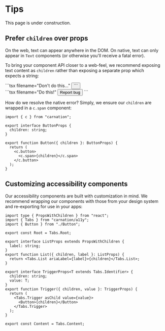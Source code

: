 # Tips

<Callout type="warning" emoji="🚧">
  This page is under construction.
</Callout>

## Prefer `children` over props

On the web, text can appear anywhere in the DOM. On native, text can only appear in `Text` components (or otherwise you'll receive a fatal error).

To bring your component API closer to a web-feel, we recommend exposing text content as `children` rather than exposing a separate prop which expects a string:

<div className="grid grid-cols-2 gap-x-6 mt-6 max-md:grid-cols-1">
  <div>
    ```tsx filename="Don't do this..."
    <Button title="Report bug" />
    ```
  </div>

  <div>
    ```tsx filename="Do this!"
    <Button>Report bug</Button>
    ```
  </div>
</div>

How do we resolve the native error? Simply, we ensure our `children` are wrapped in a `c.span` component:

```tsx filename="packages/ui/components/Button.tsx"
import { c } from "carnation";

export interface ButtonProps {
  children: string;
}

export function Button({ children }: ButtonProps) {
  return (
    <c.button>
      <c.span>{children}</c.span>
    </c.button>
  );
}
```

## Customizing accessibility components

Our accessibility components are built with customization in mind. We recommend wrapping our components with those from your design system and re-exporting for use in your apps:

```tsx filename="packages/ui/components/Tabs.tsx"
import type { PropsWithChildren } from "react";
import { Tabs } from "carnation/a11y";
import { Button } from "./Button";

export const Root = Tabs.Root;

export interface ListProps extends PropsWithChildren {
  label: string;
}
export function List({ children, label }: ListProps) {
  return <Tabs.List ariaLabel={label}>{children}</Tabs.List>;
}

export interface TriggerProps<T extends Tabs.Identifier> {
  children: string;
  value: T;
}
export function Trigger({ children, value }: TriggerProps) {
  return (
    <Tabs.Trigger asChild value={value}>
      <Button>{children}</Button>
    </Tabs.Trigger>
  );
}

export const Content = Tabs.Content;
```
